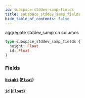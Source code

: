 ```yaml
---
id: subspace-stddev-samp-fields
title: subspace_stddev_samp_fields
hide_table_of_contents: false
---
```


aggregate stddev_samp on columns

```graphql
type subspace_stddev_samp_fields {
  height: Float
  id: Float
}
```

### Fields

#### [`height`](#) ([`Float`](/07-graphql/scalars/float))

#### [`id`](#) ([`Float`](/07-graphql/scalars/float))
